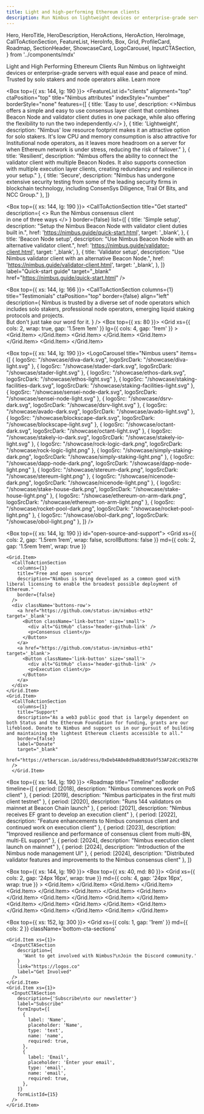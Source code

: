 ```yaml
---
title: Light and high-performing Ethereum clients
description: Run Nimbus on lightweight devices or enterprise-grade servers with equal ease. Trusted by solo stakers and institutional node operators alike.
---
```


  Hero,
  HeroTitle,
  HeroDescription,
  HeroActions,
  HeroAction,
  HeroImage,
  CallToActionSection,
  FeatureList,
  HeroInfo,
  Box,
  Grid,
  ProfileCard,
  Roadmap,
  SectionHeader,
  ShowcaseCard,
  LogoCarousel,
  InputCTASection,
} from '../components/mdx'


<Hero size="large" verticalAlign="center">
  <HeroInfo hideScrollToBottom>
    <HeroTitle uppercase={false}>
      Light and High Performing Ethereum Clients
    </HeroTitle>
    <HeroDescription>
      Run Nimbus on lightweight devices or enterprise-grade servers with equal ease and peace of mind. Trusted by solo stakers and node operators alike.
    </HeroDescription>
    <HeroActions>
      <HeroAction variant="outlined" href="/about">
        Learn more
      </HeroAction>
    </HeroActions>
  </HeroInfo>
  <HeroImage src="/hero/hero-image.png" alt="alt" />
</Hero>

<Box>
  <SectionHeader noBorder title="Nimbus clients"></SectionHeader>
  <Box top={{ xs: 64 }}>
    <Grid
      xs={{ cols: 2, wrap: true, gap: '1.5rem 1em' }}
      lg={{ cols: 4, gap: '1rem' }}
    >
      <Grid.Item>
        <ShowcaseCard
          index={1}
          name="Consensus client"
          description="Monitor the Beacon Chain and join the network as a validator to participate in proof of stake consensus."
          borderStyle="none"
          cta={{
            label: 'Read more',
            href: '/about/clients#consensus-client',
            target: '_self',
          }}
        />
      </Grid.Item>
      <Grid.Item>
        <ShowcaseCard
          index={2}
          name="Verified web3 proxy"
          description="Independently verify data received from RPC endpoints and add a layer of protection."
          borderStyle="none"
          cta={{
            label: 'Read more',
            href: '/about/clients#verified-web3-proxy',
            target: '_self',
          }}
        />
      </Grid.Item>
      <Grid.Item>
        <ShowcaseCard
          index={3}
          name="Portal client"
          description="An ultra-light client that enables users to interact with the Ethereum blockchain in a trust-minimised manner."
          borderStyle="none"
          cta={{
            label: 'Read more',
            href: '/about/clients#portal-client',
            target: '_self',
          }}
        />
      </Grid.Item>
      <Grid.Item>
        <ShowcaseCard
          index={4}
          name="Execution client"
          description="A lightweight execution layer client to complement the consensus client - coming soon."
          borderStyle="none"
          cta={{
            label: 'Read more',
            href: '/about/clients#execution-client',
            target: '_self',
          }}
        />
      </Grid.Item>
    </Grid>
  </Box>
</Box>

<Box top={{ xs: 144, lg: 190 }}>
  <FeatureList
    id="clients"
    alignment="top"
    ctaPosition="top"
    title="Nimbus attributes"
    indexStyle="number"
    borderStyle="none"
    features={[
      {
        title: 'Easy to use',
        description: <>Nimbus offers a simple and easy to use consensus layer client that combines Beacon Node and validator client duties in one package, while also offering the flexibility to run the two independently.</>
      },
      {
        title: 'Lightweight',
        description: "Nimbus' low resource footprint makes it an attractive option for solo stakers. It's low CPU and memory consumption is also attractive for Institutional node operators, as it leaves more headroom on a server for when Ethereum network is under stress, reducing the risk of failover."
      },
      {
        title: 'Resilient',
        description: "Nimbus offers the ability to connect the validator client with multiple Beacon Nodes. It also supports connection with multiple execution layer clients, creating redundancy and resilience in your setup."
      },
            {
        title: 'Secure',
        description: "Nimbus has undergone extensive security testing from some of the leading security firms in blockchain technology, including ConsenSys Diligence, Trail Of Bits, and NCC Group."
      },
    ]}
  ></FeatureList>
</Box>


<Box top={{ xs: 144, lg: 190 }}>
  <CallToActionSection
    title="Get started"
    description={
      <>
        Run the Nimbus consensus client <br/>in one of three ways
      </>
    }
    border={false}
    list={[
      {
        title: 'Simple setup',
        description: "Setup the Nimbus Beacon Node with validator client duties built in.",
        href: 'https://nimbus.guide/quick-start.html',
        target: '_blank',
      },
      {
        title: 'Beacon Node setup',
        description: "Use Nimbus Beacon Node with an alternative validator client.",
        href: 'https://nimbus.guide/validator-client.html',
        target: '_blank',
      },
      {
        title: 'Validator setup',
        description: "Use Nimbus validator client with an alternative Beacon Node.",
        href: 'https://nimbus.guide/validator-client.html',
        target: '_blank',
      },
    ]}
    label="Quick-start guide"
    target="_blank"
    href="https://nimbus.guide/quick-start.html"
  />
</Box>


<Box top={{ xs: 144, lg: 166 }}>
  <CallToActionSection
    columns={1}
    title="Testimonials"
    ctaPosition="top"
    border={false}
    align="left"
    description={
      <span>
        Nimbus is trusted by a diverse set of node operators which includes solo stakers, professional node operators, emerging liquid staking protocols and projects. <br/> 
        But don't just take our word for it.
      </span>
    }
  />
  <Box top={{ xs: 80 }}>
    <Grid
      xs={{ cols: 2, wrap: true, gap: '1.5rem 1em' }}
      lg={{ cols: 4, gap: '1rem' }}
    >
      <Grid.Item>
        <ShowcaseCard
          name="ethOS"
          logoSrc="/logo/ethos.svg"
          logoSrcDark="/logo/ethos.svg"
          description="We're thankful that Nimbus is building infrastructure that extends Ethereum, and is additive to a crypto-first mobile OS like ethOS. We know first hand that Nimbus is incredibly easy to work with, and boasts great dev support from the team."
          borderStyle="none"
        />
      </Grid.Item>
      <Grid.Item>
        <ShowcaseCard
          name="DSRV"
          logoSrc="/logo/dsrv.svg"
          logoSrcDark="/logo/dsrv.svg"
          description="DSRV is running Nimbus with close to 2000 validators on the Ethereum mainnet. We found Nimbus consensus client to be both reliable and easy to operate while requiring fewer resources, making it worth recommending to every validator – not just solo stakers."
          borderStyle="none"
        />
      </Grid.Item>
      <Grid.Item>
        <ShowcaseCard
          name="Protolamba"
          logoSrc="/logo/protolamba.svg"
          logoSrcDark="/logo/protolamba.svg"
          description="Processing 60 billion attestation data points of the Ethereum Beacon Chain only took ~45 min. How? Thanks to the amazing work by Nimbus, this uses their era-format to read all beacon-chain data very quickly, in parallel slices, without much lookup cost."
          borderStyle="none"
        />
      </Grid.Item>
      <Grid.Item>
        <ShowcaseCard
          name="Diva Staking"
          ogoSrc="/logo/diva-staking.svg"
          logoSrcDark="/logo/diva-staking.svg"
          description="Happy to collaborate with the great minds from Nimbus to push the boundaries of staking & DVT!"
          borderStyle="none"
        />
      </Grid.Item>
    </Grid>
  </Box>
</Box>

<Box top={{ xs: 144, lg: 190 }}>
  <LogoCarousel
    title="Nimbus users"
    items={[
      {
        logoSrc: "/showcase/diva-dark.svg",
        logoSrcDark: "/showcase/diva-light.svg"
      },
      {
        logoSrc: "/showcase/stader-dark.svg",
        logoSrcDark: "/showcase/stader-light.svg"
      },
      {
        logoSrc: "/showcase/ethos-dark.svg",
        logoSrcDark: "/showcase/ethos-light.svg"
      },
      {
        logoSrc: "/showcase/staking-facilities-dark.svg",
        logoSrcDark: "/showcase/staking-facilities-light.svg"
      },
      {
        logoSrc: "/showcase/sensei-node-dark.svg",
        logoSrcDark: "/showcase/sensei-node-light.svg"
      },
      {
        logoSrc: "/showcase/dsrv-dark.svg",
        logoSrcDark: "/showcase/dsrv-light.svg"
      },
      {
        logoSrc: "/showcase/avado-dark.svg",
        logoSrcDark: "/showcase/avado-light.svg"
      },
      {
        logoSrc: "/showcase/blockscape-dark.svg",
        logoSrcDark: "/showcase/blockscape-light.svg"
      },
      {
        logoSrc: "/showcase/octant-dark.svg",
        logoSrcDark: "/showcase/octant-light.svg"
      },
      {
        logoSrc: "/showcase/stakely-io-dark.svg",
        logoSrcDark: "/showcase/stakely-io-light.svg"
      },
      {
        logoSrc: "/showcase/rock-logic-dark.png",
        logoSrcDark: "/showcase/rock-logic-light.png"
      },
      {
        logoSrc: "/showcase/simply-staking-dark.png",
        logoSrcDark: "/showcase/simply-staking-light.png"
      },
      {
        logoSrc: "/showcase/dapp-node-dark.png",
        logoSrcDark: "/showcase/dapp-node-light.png"
      },
      {
        logoSrc: "/showcase/stereum-dark.png",
        logoSrcDark: "/showcase/stereum-light.png"
      },
      {
        logoSrc: "/showcase/nicenode-dark.png",
        logoSrcDark: "/showcase/nicenode-light.png"
      },
      {
        logoSrc: "/showcase/stake-house-dark.png",
        logoSrcDark: "/showcase/stake-house-light.png"
      },
      {
        logoSrc: "/showcase/ethereum-on-arm-dark.png",
        logoSrcDark: "/showcase/ethereum-on-arm-light.png"
      },
      {
        logoSrc: "/showcase/rocket-pool-dark.png",
        logoSrcDark: "/showcase/rocket-pool-light.png"
      },
      {
        logoSrc: "/showcase/obol-dark.png",
        logoSrcDark: "/showcase/obol-light.png"
      },
    ]}
  />
</Box>

<Box top={{ xs: 144, lg: 190 }} id="open-source-and-support">
  <Grid
    xs={{ cols: 2, gap: '1.5rem 1rem', wrap: false, scrollButtons: false }}
    md={{ cols: 2, gap: '1.5rem 1rem', wrap: true }}
  >
    <Grid.Item>
      <CallToActionSection
        columns={1}
        title="Free and open source"
        description="Nimbus is being developed as a common good with liberal licensing to enable the broadest possible deployment of Ethereum."
        border={false}
      />
      <div className='buttons-row'>
        <a href="https://github.com/status-im/nimbus-eth2" target='_blank'>
          <Button className='link-button' size='small'>
            <div alt="GitHub" class='header-github-link' />
            <p>Consensus client</p>
          </Button>
        </a>
        <a href="https://github.com/status-im/nimbus-eth1" target='_blank'>
          <Button className='link-button' size='small'>
            <div alt="GitHub" class='header-github-link' />
            <p>Execution client</p>
          </Button>
        </a>
      </div>
    </Grid.Item>
    <Grid.Item>
      <CallToActionSection
        columns={1}
        title="Support"
        description="As a web3 public good that is largely dependent on both Status and the Ethereum Foundation for funding, grants are our lifeblood. Donate to Nimbus and support us in our pursuit of building and maintaining the lightest Ethereum clients accessible to all."
        border={false}
        label="Donate"
        target="_blank"
        href="https://etherscan.io/address/0xDeb4A0e8d9a8dB30a9f53AF2dCc9Eb27060c6557"
      />
      </Grid.Item>
  </Grid>
</Box>

<Box top={{ xs: 144, lg: 190 }}>
  <Roadmap
    title="Timeline"
    noBorder
    timeline={[
      {
        period: [2018],
        description: "Nimbus commences work on PoS client"
      },
      {
        period: [2019],
        description: "Nimbus participates in the first multi client testnet"
      },
      {
        period: [2020],
        description: "Runs 144 validators on mainnet at Beacon Chain launch"
      },
      {
        period: [2021],
        description: "Nimbus receives EF grant to develop an execution client"
      },
      {
        period: [2022],
        description: "Feature enhancements to Nimbus consensus client and continued work on execution client"
      },
      {
        period: [2023],
        description: "Improved resilience and performance of consensus client from multi-BN, multi-EL support"
      },
      {
        period: [2024],
        description: "Nimbus execution client launch on mainnet"
      },
      {
        period: [2024],
        description: "Introduction of the Nimbus node management UI"
      },
      {
        period: [2024],
        description: "Distributed validator features and improvements to the Nimbus consensus client"
      },
    ]}
  >
  </Roadmap>
</Box>


<Box top={{ xs: 144, lg: 190 }}>
  <SectionHeader title="Team" noBorder />
  <Box top={{ xs: 40, md: 80 }}>
    <Grid
      xs={{ cols: 2, gap: '24px 16px', wrap: true }}
      md={{ cols: 4, gap: '24px 16px', wrap: true }}
    >
			<Grid.Item>
        <ProfileCard
          name='Andri'
          githubUsername='jangko'
          githubLink='https://github.com/jangko'
        />
      </Grid.Item>
      <Grid.Item>
        <ProfileCard
          name='Ben'
          imgSrc='https://avatars.githubusercontent.com/u/51288821?v=4'
          githubUsername='web3-developer'
          githubLink='https://github.com/web3-developer'
        />
      </Grid.Item>
      <Grid.Item>
        <ProfileCard
          name='Daniil'
          imgSrc='https://avatars.githubusercontent.com/u/685003?v=4'
          githubUsername='mynameisdaniil'
          githubLink='https://github.com/mynameisdaniil'
        />
      </Grid.Item>
      <Grid.Item>
        <ProfileCard
          name='Daniel'
          imgSrc='https://avatars.githubusercontent.com/u/3033919?v=4'
          githubUsername='daniellm'
          githubLink='https://github.com/daniellm'
        />
      </Grid.Item>
      <Grid.Item>
        <ProfileCard
          name='Dustin'
          imgSrc='https://avatars.githubusercontent.com/u/11422416?v=4'
          githubUsername='tersec'
          githubLink='https://github.com/tersec'
        />
      </Grid.Item>
       <Grid.Item>
        <ProfileCard
          name='Etan'
          imgSrc='https://avatars.githubusercontent.com/u/89844309?v=4'
          githubUsername='etan-status'
          githubLink='https://github.com/etan-status'
        />
      </Grid.Item>
      <Grid.Item>
        <ProfileCard
          name='Eugene'
          imgSrc='https://avatars.githubusercontent.com/u/5955411?v=4'
          githubUsername='cheatfate'
          githubLink='https://github.com/cheatfate'
        />
      </Grid.Item>
      <Grid.Item>
        <ProfileCard
          name='Jacek'
          imgSrc='https://avatars.githubusercontent.com/u/1382986?v=4'
          githubUsername='arnetheduck'
          githubLink='https://github.com/arnetheduck'
        />
      </Grid.Item>
      <Grid.Item>
        <ProfileCard
          name='Jordan'
          imgSrc='https://avatars.githubusercontent.com/u/3624993?v=4'
          githubUsername='mjfh'
          githubLink='https://github.com/mjfh'
        />
      </Grid.Item>
      <Grid.Item>
        <ProfileCard
          name='Kaushal'
	      />
      </Grid.Item>
      <Grid.Item>
        <ProfileCard
          name='Kim'
          githubUsername='kdeme'
          githubLink='https://github.com/kdeme'
        />
      </Grid.Item>
      <Grid.Item>
        <ProfileCard
          name='Zahary'
          imgSrc='https://avatars.githubusercontent.com/u/175462?v=4'
          githubUsername='zah'
          githubLink='https://github.com/zah'
        />
      </Grid.Item>
    </Grid>
  </Box>
</Box>

<Box top={{ xs: 152, lg: 300 }}>
  <Grid
    xs={{ cols: 1, gap: '1rem' }}
    md={{ cols: 2 }}
    className='bottom-cta-sections'
  >
    <Grid.Item xs={1}>
      <InputCTASection
        description={
          'Want to get involved with Nimbus?\nJoin the Discord community.'
        }
        link="https://logos.co"
        label="Get Involved"
      />
    </Grid.Item>
    <Grid.Item xs={1}>
      <InputCTASection
        description={'Subscribe\nto our newsletter'}
        label="Subscribe"
        formInput={[
          {
            label: 'Name',
            placeholder: 'Name',
            type: 'text',
            name: 'name',
            required: true,
          },
          {
            label: 'Email',
            placeholder: 'Enter your email',
            type: 'email',
            name: 'email',
            required: true,
          },
        ]}
        formListId={15}
      />
    </Grid.Item>
  </Grid>
</Box>

